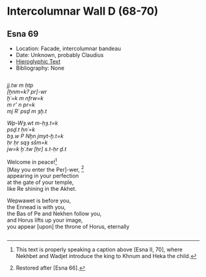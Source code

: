 # Intercolumnar Wall D (68-70) {-}  
  
  
## Esna 69 {-}  
  
<style>  
  .col2 {  
    columns: 2 300px;         /* number of columns and width in pixels*/  
    -webkit-columns: 2 300px; /* chrome, safari */  
    -moz-columns: 2 300px;    /* firefox */  
    -webkit-column-break-inside: avoid;  
    -page-break-inside: avoid;  
    -break-inside: avoid;  
  }  
  
</style>  
  
- Location: Facade, intercolumnar bandeau  
- Date: Unknown, probably Claudius   
- [Hieroglyphic Text](https://www.ifao.egnet.net/uploads/publications/enligne/Temples-Esna002.pdf#page=215){target="_blank"}  
- Bibliography: None  
  
<div class="col2">  
*jj.tw m ḥtp*    
*[ẖnm=k? pr]-wr*    
*ḫʿ=k m nfrw=k*    
   *m r' n pr=k*  
      *mj Rʿ psḏ m ȝḫ.t*    
  
*Wp-Wȝ.wt m-ḥȝ.t=k*    
*psḏ.t ḥnʿ=k*    
*bȝ.w P Nḫn jmyt-ḫ.t=k*  
*ḥr ḥr sqȝ sšm=k*  
*jw=k ḫʿ.tw [ḥr] s.t-ḥr ḏ.t*    
   
Welcome in peace![^fn-69-1]   
[May you enter the Per]-wer, [^fn-69-2]   
appearing in your perfection   
    at the gate of your temple,  
        like Re shining in the Akhet.    
   
Wepwawet is before you,    
the Ennead is with you,    
the Bas of Pe and Nekhen follow you,    
and Horus lifts up your image,    
you appear [upon] the throne of Horus, eternally     
  
  
</div>  
  
[^fn-69-1]: This text is properly speaking a caption above [Esna II, 70], where Nekhbet and Wadjet introduce the king to Khnum and Heka the child.   
  
[^fn-69-2]: Restored after [Esna 66].  
